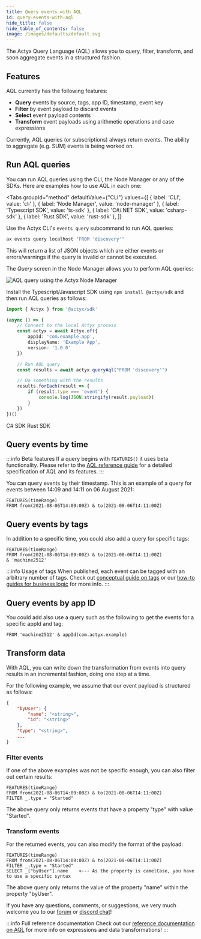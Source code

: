 ```yaml
---
title: Query events with AQL
id: query-events-with-aql
hide_title: false
hide_table_of_contents: false
image: /images/defaults/default.svg
---
```


The Actyx Query Language (AQL) allows you to query, filter, transform, and soon aggregate events in a structured fashion.

## Features

AQL currently has the following features:

- **Query** events by source, tags, app ID, timestamp, event key
- **Filter** by event payload to discard events
- **Select** event payload contents
- **Transform** event payloads using arithmetic operations and case expressions

Currently, AQL queries (or subscriptions) always return events. The ability to aggregate (e.g. SUM) events is being worked on.

## Run AQL queries


You can run AQL queries using the CLI, the Node Manager or any of the SDKs.
Here are examples how to use AQL in each one:

<Tabs
  groupId="method"
  defaultValue={"CLI"}
  values={[
    { label: 'CLI', value: 'cli' },
    { label: 'Node Manager', value: 'node-manager' },
    { label: 'Typescript SDK', value: 'ts-sdk' },
    { label: 'C#/.NET SDK', value: 'csharp-sdk' },
    { label: 'Rust SDK', value: 'rust-sdk' },
  ]}
>

<TabItem value="cli">

Use the Actyx CLI's `events query` subcommand to run AQL queries:

```bash
ax events query localhost "FROM 'discovery'"
```

This will return a list of JSON objects which are either events or errors/warnings if the query is invalid or cannot be executed.

</TabItem>

<TabItem value="node-manager">

The _Query_ screen in the Node Manager allows you to perform AQL queries:

![AQL query using the Actyx Node Manager](/images/how-to/structured-queries/structured-queries-node-manager.png)

</TabItem>

<TabItem value="ts-sdk">

Install the Typescript/Javascript SDK using `npm install @actyx/sdk` and then run AQL queries as follows:

```ts
import { Actyx } from '@actyx/sdk'

(async () => {
    // Connect to the local Actyx process
    const actyx = await Actyx.of({
        appId: 'com.example.app',
        displayName: 'Example App',
        version: '1.0.0'
    })

    // Run AQL query
    const results = await actyx.queryAql("FROM 'discovery'")

    // Do something with the results
    results.forEach(result => {
        if (result.type === 'event') {
            console.log(JSON.stringify(result.payload))
        }
    })
})()
```
</TabItem>

<TabItem value="csharp-sdk">
C# SDK
</TabItem>

<TabItem value="rust-sdk">
Rust SDK
</TabItem>

</Tabs>

## Query events by time

:::info Beta features
If a query begins with `FEATURES()` it uses beta functionality. Please refer to the [AQL reference guide](../../reference/aql.mdx) for a detailed specification of AQL and its features.
:::

You can query events by their timestamp. This is an example of a query for events between 14:09 and 14:11 on 06 August 2021:

```text
FEATURES(timeRange)
FROM from(2021-08-06T14:09:00Z) & to(2021-08-06T14:11:00Z)
```

## Query events by tags

In addition to a specific time, you could also add a query for specific tags:

```text
FEATURES(timeRange)
FROM from(2021-08-06T14:09:00Z) & to(2021-08-06T14:11:00Z)
& 'machine2512'
```

:::info Usage of tags
When published, each event can be tagged with an arbitrary number of tags. Check out [conceptual guide on tags](../../conceptual/tags.mdx) or our [how-to guides for business logic](../actyx-pond/introduction.mdx) for more info. 
:::

## Query events by app ID

You could add also use a query such as the following to get the events for a specific appId and tag:

```text
FROM 'machine2512' & appId(com.actyx.example)
```

## Transform data

With AQL, you can write down the transformation from events into query results in an incremental fashion, doing one step at a time.

For the following example, we assume that our event payload is structured as follows:

```json
{
    "byUser": {
        "name": "<string>",
        "id": "<string>"
    },
    "type": "<string>",
    ...
}
```

### Filter events

If one of the above examples was not be specific enough, you can also filter out certain results:

```
FEATURES(timeRange)
FROM from(2021-08-06T14:09:00Z) & to(2021-08-06T14:11:00Z)
FILTER _.type = "Started"
```

The above query only returns events that have a property "type" with value "Started".

### Transform events

For the returned events, you can also modify the format of the payload:

```
FEATURES(timeRange)
FROM from(2021-08-06T14:09:00Z) & to(2021-08-06T14:11:00Z)
FILTER _.type = "Started"
SELECT _["byUser"].name    <--- As the property is camelCase, you have to use a specific syntax
```

The above query only returns the value of the property "name" within the property "byUser".


If you have any questions, comments, or suggestions, we very much welcome you to our [forum](https://community.actyx.com/) or [discord chat](https://discord.gg/262yJhc)!

:::info Full reference documentation
Check out our [reference documentation on AQL](../../reference/aql.mdx) for more info on expressions and data transformations!
:::
